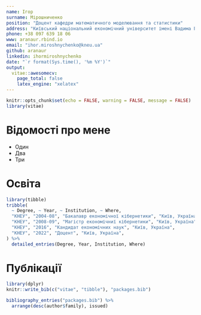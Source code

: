 ```yaml
---
name: Ігор
surname: Мірошниченко
position: "Доцент кафедри математичного моделювання та статистики"
address: "Київський національний економічний університет імені Вадима Гетьмана"
phone: +38 097 639 18 06
www: aranaur.rbind.io
email: "ihor.miroshnychenko@kneu.ua"
github: aranaur
linkedin: ihormiroshnychenko
date: "`r format(Sys.time(), '%m %Y')`"
output: 
  vitae::awesomecv:
    page_total: false
    latex_engine: "xelatex"
---
```


```r
knitr::opts_chunk$set(echo = FALSE, warning = FALSE, message = FALSE)
library(vitae)
```

# Відомості про мене

 * Один
 * Два
 * Три

# Освіта

```r
library(tibble)
tribble(
  ~ Degree, ~ Year, ~ Institution, ~ Where,
  "КНЕУ", "2004-08", "Бакалавр економічної кібернетики", "Київ, Україна",
  "КНЕУ", "2008-09", "Магістр економічниї кібернетики", "Київ, Україна",
  "КНЕУ", "2016", "Кандидат економічних наук", "Київ, Україна",
  "КНЕУ", "2022", "Доцент", "Київ, Україна",
) %>% 
  detailed_entries(Degree, Year, Institution, Where)
```

# Публікації

```r
library(dplyr)
knitr::write_bib(c("vitae", "tibble"), "packages.bib")

bibliography_entries("packages.bib") %>%
  arrange(desc(author$family), issued)
```

